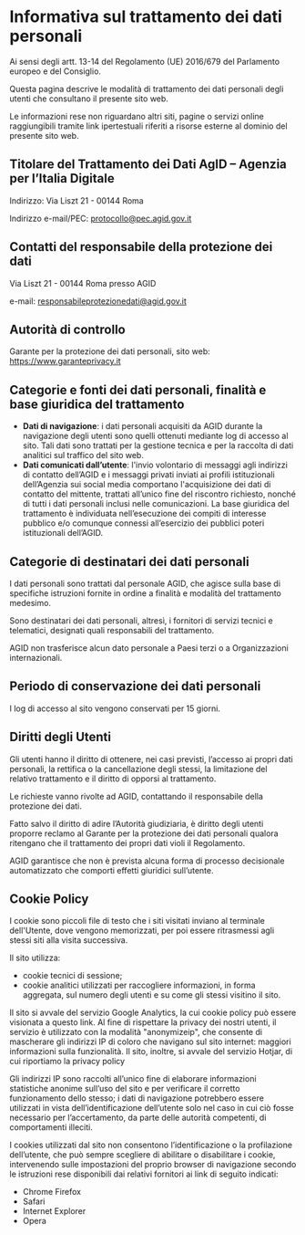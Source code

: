 # Informativa sul trattamento dei dati personali

Ai sensi degli artt. 13-14 del Regolamento (UE) 2016/679 del Parlamento europeo
e del Consiglio.

Questa pagina descrive le modalità di trattamento dei dati personali degli
utenti che consultano il presente sito web.

Le informazioni rese non riguardano altri siti, pagine o servizi online
raggiungibili tramite link ipertestuali riferiti a risorse esterne al dominio
del presente sito web.

## Titolare del Trattamento dei Dati AgID – Agenzia per l’Italia Digitale

Indirizzo: Via Liszt 21 - 00144 Roma

Indirizzo e-mail/PEC: protocollo@pec.agid.gov.it

## Contatti del responsabile della protezione dei dati

Via Liszt 21 - 00144 Roma presso AGID

e-mail: responsabileprotezionedati@agid.gov.it

## Autorità di controllo 

Garante per la protezione dei dati personali, sito web:
https://www.garanteprivacy.it

## Categorie e fonti dei dati personali, finalità e base giuridica del trattamento

- **Dati di navigazione**: i dati personali acquisiti da AGID durante la navigazione
degli utenti sono quelli ottenuti mediante log di accesso al sito. Tali dati
sono trattati per la gestione tecnica e per la raccolta di dati analitici sul
traffico del sito web. 
- **Dati comunicati dall’utente**: l'invio volontario di
messaggi agli indirizzi di contatto dell’AGID e i messaggi privati inviati ai
profili istituzionali dell’Agenzia sui social media comportano l'acquisizione
dei dati di contatto del mittente, trattati all’unico fine del riscontro
richiesto, nonché di tutti i dati personali inclusi nelle comunicazioni. La base
giuridica del trattamento è individuata nell’esecuzione dei compiti di interesse
pubblico e/o comunque connessi all’esercizio dei pubblici poteri istituzionali
dell’AGID.

## Categorie di destinatari dei dati personali 

I dati personali sono trattati dal
personale AGID, che agisce sulla base di specifiche istruzioni fornite in ordine
a finalità e modalità del trattamento medesimo.

Sono destinatari dei dati personali, altresì, i fornitori di servizi tecnici e
telematici, designati quali responsabili del trattamento.  

AGID non trasferisce alcun dato personale a Paesi terzi o a Organizzazioni
internazionali.

## Periodo di conservazione dei dati personali 

I log di accesso al sito vengono conservati per 15 giorni.

## Diritti degli Utenti 

Gli utenti hanno il diritto di ottenere, nei casi previsti,
l’accesso ai propri dati personali, la rettifica o la cancellazione degli
stessi, la limitazione del relativo trattamento e il diritto di opporsi al
trattamento.

Le richieste vanno rivolte ad AGID, contattando il responsabile della protezione
dei dati.

Fatto salvo il diritto di adire l’Autorità giudiziaria, è diritto degli utenti
proporre reclamo al Garante per la protezione dei dati personali qualora
ritengano che il trattamento dei propri dati violi il Regolamento.

AGID garantisce che non è prevista alcuna forma di processo decisionale
automatizzato che comporti effetti giuridici sull’utente.

## Cookie Policy 

I cookie sono piccoli file di testo che i siti visitati inviano al
terminale dell'Utente, dove vengono memorizzati, per poi essere ritrasmessi agli
stessi siti alla visita successiva.

Il sito utilizza:

- cookie tecnici di sessione; 
- cookie analitici utilizzati per raccogliere
informazioni, in forma aggregata, sul numero degli utenti e su come gli stessi
visitino il sito. 

Il sito si avvale del servizio Google Analytics, la cui cookie
policy può essere visionata a questo link. Al fine di rispettare la privacy dei
nostri utenti, il servizio è utilizzato con la modalità "anonymizeip", che
consente di mascherare gli indirizzi IP di coloro che navigano sul sito
internet: maggiori informazioni sulla funzionalità. Il sito, inoltre, si avvale
del servizio Hotjar, di cui riportiamo la privacy policy 

Gli indirizzi IP sono raccolti all’unico fine di elaborare informazioni
statistiche anonime sull’uso del sito e per verificare il corretto funzionamento
dello stesso; i dati di navigazione potrebbero essere utilizzati in vista
dell’identificazione dell’utente solo nel caso in cui ciò fosse necessario per
l’accertamento, da parte delle autorità competenti, di comportamenti illeciti.

I cookies utilizzati dal sito non consentono l’identificazione o la profilazione
dell’utente, che può sempre scegliere di abilitare o disabilitare i cookie,
intervenendo sulle impostazioni del proprio browser di navigazione secondo le
istruzioni rese disponibili dai relativi fornitori ai link di seguito indicati: 

- Chrome Firefox
- Safari
- Internet Explorer
- Opera
